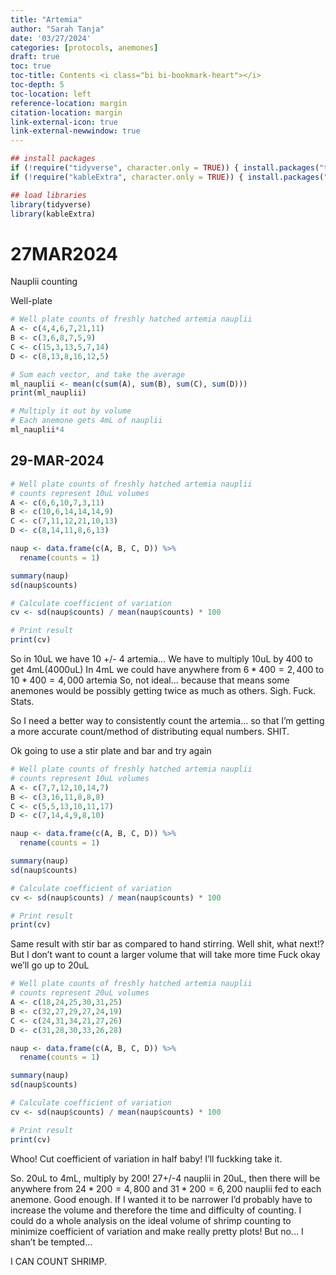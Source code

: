 ```yaml
---
title: "Artemia"
author: "Sarah Tanja"
date: '03/27/2024'
categories: [protocols, anemones]
draft: true
toc: true
toc-title: Contents <i class="bi bi-bookmark-heart"></i>
toc-depth: 5
toc-location: left
reference-location: margin
citation-location: margin
link-external-icon: true
link-external-newwindow: true
---
```



```r
## install packages
if (!require("tidyverse", character.only = TRUE)) { install.packages("tidyverse")}
if (!require("kableExtra", character.only = TRUE)) { install.packages("kableExtra")}
```

```r
## load libraries
library(tidyverse)
library(kableExtra)
```

# 27MAR2024

Nauplii counting

Well-plate

```r
# Well plate counts of freshly hatched artemia nauplii
A <- c(4,4,6,7,21,11)
B <- c(3,6,8,7,5,9)
C <- c(15,3,13,5,7,14)
D <- c(8,13,8,16,12,5)

# Sum each vector, and take the average
ml_nauplii <- mean(c(sum(A), sum(B), sum(C), sum(D)))
print(ml_nauplii)
```

```r
# Multiply it out by volume
# Each anemone gets 4mL of nauplii
ml_nauplii*4
```

## 29-MAR-2024

```r
# Well plate counts of freshly hatched artemia nauplii
# counts represent 10uL volumes
A <- c(6,6,10,7,3,11)
B <- c(10,6,14,14,14,9)
C <- c(7,11,12,21,10,13)
D <- c(8,14,11,8,6,13)

naup <- data.frame(c(A, B, C, D)) %>%
  rename(counts = 1)

summary(naup)
sd(naup$counts)

# Calculate coefficient of variation
cv <- sd(naup$counts) / mean(naup$counts) * 100

# Print result
print(cv)

```

So in 10uL we have 10 +/- 4 artemia... We have to multiply 10uL by 400 to get 4mL(4000uL) In 4mL we could have anywhere from $6*400 = 2,400$ to $10*400 = 4,000$ artemia So, not ideal... because that means some anemones would be possibly getting twice as much as others. Sigh. Fuck. Stats.

So I need a better way to consistently count the artemia... so that I'm getting a more accurate count/method of distributing equal numbers. SHIT.

Ok going to use a stir plate and bar and try again

```r
# Well plate counts of freshly hatched artemia nauplii
# counts represent 10uL volumes
A <- c(7,7,12,10,14,7)
B <- c(3,16,11,8,8,8)
C <- c(5,5,13,10,11,17)
D <- c(7,14,4,9,8,10)

naup <- data.frame(c(A, B, C, D)) %>%
  rename(counts = 1)

summary(naup)
sd(naup$counts)

# Calculate coefficient of variation
cv <- sd(naup$counts) / mean(naup$counts) * 100

# Print result
print(cv)

```

Same result with stir bar as compared to hand stirring. Well shit, what next!? But I don't want to count a larger volume that will take more time Fuck okay we'll go up to 20uL

```r
# Well plate counts of freshly hatched artemia nauplii
# counts represent 20uL volumes
A <- c(18,24,25,30,31,25)
B <- c(32,27,29,27,24,19)
C <- c(24,31,34,21,27,26)
D <- c(31,28,30,33,26,28)

naup <- data.frame(c(A, B, C, D)) %>%
  rename(counts = 1)

summary(naup)
sd(naup$counts)

# Calculate coefficient of variation
cv <- sd(naup$counts) / mean(naup$counts) * 100

# Print result
print(cv)

```

Whoo! Cut coefficient of variation in half baby! I'll fuckking take it.

So. 20uL to 4mL, multiply by 200! 27+/-4 nauplii in 20uL, then there will be anywhere from $24*200=4,800$ and $31*200=6,200$ nauplii fed to each anemone. Good enough. If I wanted it to be narrower I'd probably have to increase the volume and therefore the time and difficulty of counting. I could do a whole analysis on the ideal volume of shrimp counting to minimize coefficient of variation and make really pretty plots! But no... I shan't be tempted...

I CAN COUNT SHRIMP.
